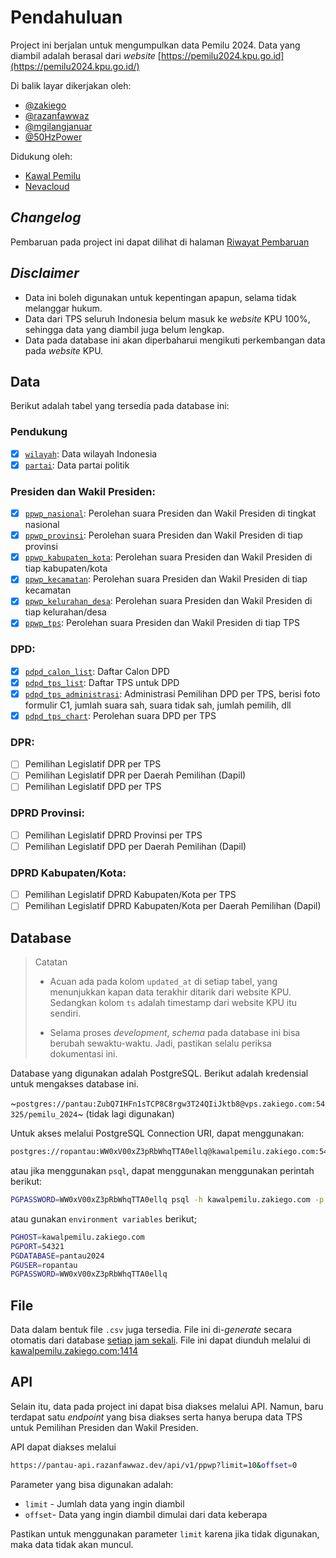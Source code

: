 # Pendahuluan

Project ini berjalan untuk mengumpulkan data Pemilu 2024. Data yang diambil
adalah berasal dari _website_
[https://pemilu2024.kpu.go.id](https://pemilu2024.kpu.go.id/)

Di balik layar dikerjakan oleh:

- [@zakiego](https://twitter.com/zakiego)
- [@razanfawwaz](https://twitter.com/razanfawwaz)
- [@mgilangjanuar](https://twitter.com/mgilangjanuar)
- [@50HzPower](https://twitter.com/50HzPower)

Didukung oleh:

- [Kawal Pemilu](https://twitter.com/KawalPemilu_org)
- [Nevacloud](https://nevacloud.com/?utm_medium=pantau-pemilu&utm_content=website)

## _Changelog_

Pembaruan pada project ini dapat dilihat di halaman
[Riwayat Pembaruan](/changelog)

## _Disclaimer_

- Data ini boleh digunakan untuk kepentingan apapun, selama tidak melanggar
  hukum.
- Data dari TPS seluruh Indonesia belum masuk ke _website_ KPU 100%, sehingga
  data yang diambil juga belum lengkap.
- Data pada database ini akan diperbaharui mengikuti perkembangan data pada
  _website_ KPU.

## Data

Berikut adalah tabel yang tersedia pada database ini:

### Pendukung

- [x] [`wilayah`](/data-pendukung#wilayah): Data wilayah Indonesia
- [x] [`partai`](/data-pendukung#partai): Data partai politik

### Presiden dan Wakil Presiden:

- [x] [`ppwp_nasional`](/data-presiden-wakil-presiden#ppwp_nasional): Perolehan
      suara Presiden dan Wakil Presiden di tingkat nasional
- [x] [`ppwp_provinsi`](/data-presiden-wakil-presiden#ppwp_provinsi): Perolehan
      suara Presiden dan Wakil Presiden di tiap provinsi
- [x] [`ppwp_kabupaten_kota`](/data-presiden-wakil-presiden#ppwp_kabupaten_kota):
      Perolehan suara Presiden dan Wakil Presiden di tiap kabupaten/kota
- [x] [`ppwp_kecamatan`](/data-presiden-wakil-presiden#ppwp_kecamatan):
      Perolehan suara Presiden dan Wakil Presiden di tiap kecamatan
- [x] [`ppwp_kelurahan_desa`](/data-presiden-wakil-presiden#ppwp_kelurahan_desa):
      Perolehan suara Presiden dan Wakil Presiden di tiap kelurahan/desa
- [x] [`ppwp_tps`](/data-presiden-wakil-presiden#ppwp_tps): Perolehan suara
      Presiden dan Wakil Presiden di tiap TPS

### DPD:

- [x] [`pdpd_calon_list`](/data-dpd#pdpd_calon_list): Daftar Calon DPD
- [x] [`pdpd_tps_list`](/data-dpd#pdpd_tps_list): Daftar TPS untuk DPD
- [x] [`pdpd_tps_administrasi`](/data-dpd#pdpd_tps_administrasi): Administrasi
      Pemilihan DPD per TPS, berisi foto formulir C1, jumlah suara sah, suara
      tidak sah, jumlah pemilih, dll
- [x] [`pdpd_tps_chart`](/data-dpd#pdpd_tps_chart): Perolehan suara DPD per TPS

### DPR:

- [ ] Pemilihan Legislatif DPR per TPS
- [ ] Pemilihan Legislatif DPR per Daerah Pemilihan (Dapil)
- [ ] Pemilihan Legislatif DPD per TPS

### DPRD Provinsi:

- [ ] Pemilihan Legislatif DPRD Provinsi per TPS
- [ ] Pemilihan Legislatif DPD per Daerah Pemilihan (Dapil)

### DPRD Kabupaten/Kota:

- [ ] Pemilihan Legislatif DPRD Kabupaten/Kota per TPS
- [ ] Pemilihan Legislatif DPRD Kabupaten/Kota per Daerah Pemilihan (Dapil)

## Database

> Catatan
>
> - Acuan ada pada kolom `updated_at` di setiap tabel, yang menunjukkan kapan
>   data terakhir ditarik dari website KPU. Sedangkan kolom `ts` adalah
>   timestamp dari website KPU itu sendiri.
>
> - Selama proses _development_, _schema_ pada database ini bisa berubah
>   sewaktu-waktu. Jadi, pastikan selalu periksa dokumentasi ini.

Database yang digunakan adalah PostgreSQL. Berikut adalah kredensial untuk
mengakses database ini.

~`postgres://pantau:ZubQ7IHFn1sTCP8C8rgw3T24QIiJktb8@vps.zakiego.com:54325/pemilu_2024`~
(tidak lagi digunakan)

Untuk akses melalui PostgreSQL Connection URI, dapat menggunakan:

```bash copy
postgres://ropantau:WW0xV00xZ3pRbWhqTTA0ellq@kawalpemilu.zakiego.com:54321/pantau2024
```

atau jika menggunakan `psql`, dapat menggunakan menggunakan perintah berikut:

```bash copy
PGPASSWORD=WW0xV00xZ3pRbWhqTTA0ellq psql -h kawalpemilu.zakiego.com -p 54321 -U ropantau -d pantau2024
```

atau gunakan `environment variables` berikut;

```bash copy
PGHOST=kawalpemilu.zakiego.com
PGPORT=54321
PGDATABASE=pantau2024
PGUSER=ropantau
PGPASSWORD=WW0xV00xZ3pRbWhqTTA0ellq
```

## File

Data dalam bentuk file `.csv` juga tersedia. File ini di-_generate_ secara
otomatis dari database
[setiap jam sekali](https://github.com/zakiego/pantau-pemilu-2024/actions/workflows/release.yml).
File ini dapat diunduh melalui di
[kawalpemilu.zakiego.com:1414](http://kawalpemilu.zakiego.com:1414/)

## API

Selain itu, data pada project ini dapat bisa diakses melalui API. Namun, baru
terdapat satu _endpoint_ yang bisa diakses serta hanya berupa data TPS untuk
Pemilihan Presiden dan Wakil Presiden.

API dapat diakses melalui

```bash copy
https://pantau-api.razanfawwaz.dev/api/v1/ppwp?limit=10&offset=0
```

Parameter yang bisa digunakan adalah:

- `limit` - Jumlah data yang ingin diambil
- `offset`- Data yang ingin diambil dimulai dari data keberapa

Pastikan untuk menggunakan parameter `limit` karena jika tidak digunakan, maka
data tidak akan muncul.
